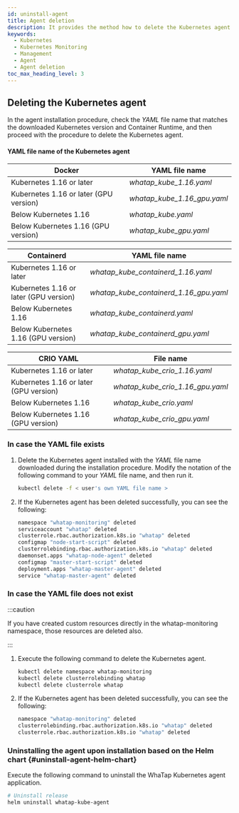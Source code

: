 ```yaml
---
id: uninstall-agent
title: Agent deletion
description: It provides the method how to delete the Kubernetes agent.
keywords:
  - Kubernetes
  - Kubernetes Monitoring
  - Management
  - Agent
  - Agent deletion
toc_max_heading_level: 3
---
```


## Deleting the Kubernetes agent

In the agent installation procedure, check the _YAML_ file name that matches the downloaded Kubernetes version and Container Runtime, and then proceed with the procedure to delete the Kubernetes agent. 

#### YAML file name of the Kubernetes agent

| Docker                                 | YAML file name                 |
| -------------------------------------- | ------------------------------ |
| Kubernetes 1.16 or later               | _whatap_kube_1.16.yaml_        |
| Kubernetes 1.16 or later (GPU version) | _whatap_kube_1.16_gpu.yaml_    |
| Below Kubernetes 1.16                  | _whatap_kube.yaml_             |
| Below Kubernetes 1.16 (GPU version)    | _whatap_kube_gpu.yaml_         |

| Containerd                             | YAML file name                            |
| -------------------------------------- | ----------------------------------------- |
| Kubernetes 1.16 or later               | _whatap_kube_containerd_1.16.yaml_        |
| Kubernetes 1.16 or later (GPU version) | _whatap_kube_containerd_1.16_gpu.yaml_    |
| Below Kubernetes 1.16                  | _whatap_kube_containerd.yaml_             |
| Below Kubernetes 1.16 (GPU version)    | _whatap_kube_containerd_gpu.yaml_         |

| CRIO	YAML                              | File name                           |
| -------------------------------------- | ----------------------------------- |
| Kubernetes 1.16 or later               | _whatap_kube_crio_1.16.yaml_        |
| Kubernetes 1.16 or later (GPU version) | _whatap_kube_crio_1.16_gpu.yaml_    |
| Below Kubernetes 1.16                  | _whatap_kube_crio.yaml_             |
| Below Kubernetes 1.16 (GPU version)    | _whatap_kube_crio_gpu.yaml_         |

### In case the YAML file exists

1. Delete the Kubernetes agent installed with the _YAML_ file name downloaded during the installation procedure. Modify the notation of the following command to your _YAML_ file name, and then run it. 

   ```bash
   kubectl delete -f < user's own YAML file name >
   ```

2. If the Kubernetes agent has been deleted successfully, you can see the following: 

   ```bash
   namespace "whatap-monitoring" deleted
   serviceaccount "whatap" deleted
   clusterrole.rbac.authorization.k8s.io "whatap" deleted
   configmap "node-start-script" deleted
   clusterrolebinding.rbac.authorization.k8s.io "whatap" deleted
   daemonset.apps "whatap-node-agent" deleted
   configmap "master-start-script" deleted
   deployment.apps "whatap-master-agent" deleted
   service "whatap-master-agent" deleted
   ```

### In case the YAML file does not exist

:::caution 

If you have created custom resources directly in the whatap-monitoring namespace, those resources are deleted also. 

:::

1. Execute the following command to delete the Kubernetes agent. 

   ```bash
   kubectl delete namespace whatap-monitoring
   kubectl delete clusterrolebinding whatap
   kubectl delete clusterrole whatap
   ```

2. If the Kubernetes agent has been deleted successfully, you can see the following:

   ```bash
   namespace "whatap-monitoring" deleted
   clusterrolebinding.rbac.authorization.k8s.io "whatap" deleted
   clusterrole.rbac.authorization.k8s.io "whatap" deleted
   ```

### Uninstalling the agent upon installation based on the Helm chart {#uninstall-agent-helm-chart}

Execute the following command to uninstall the WhaTap Kubernetes agent application. 

```bash
# Uninstall release
helm uninstall whatap-kube-agent
```
